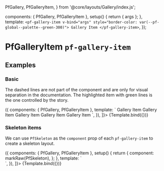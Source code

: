 
  PfGallery,
  PfGalleryItem,
} from '@core/layouts/Gallery/index.js';

  components: { PfGallery, PfGalleryItem },
  setup() {
    return { args };
  },
  template: `
    <pf-gallery-item v-bind="args" style="border-color: var(--pf-global--palette--green-300)">
      Gallery Item
    </pf-gallery-item>
  `,
});


<Meta title="Layouts/Gallery Item" component={PfGalleryItem} subcomponents={{PfGallery}} />

# PfGalleryItem `pf-gallery-item`

## Examples

### Basic

The dashed lines are not part of the component and are only for visual separation in the documentation. The highlighted item with green lines is the one controlled by the story.

<Canvas withSource="open">
  <Story
    name="Basic"
    decorators={[
      () => ({
        components: { PfGallery, PfGalleryItem },
        template: `
          <pf-gallery gutter class="docs-layout-outline">
            <story style="border-color: var(--pf-global--palette--green-300)" />
            <pf-gallery-item>Gallery Item</pf-gallery-item>
            <pf-gallery-item>Gallery Item</pf-gallery-item>
            <pf-gallery-item>Gallery Item</pf-gallery-item>
            <pf-gallery-item>Gallery Item</pf-gallery-item>
            <pf-gallery-item>Gallery Item</pf-gallery-item>
          </pf-gallery>
        `,
      }),
    ]}>
    {Template.bind({})}
  </Story>
</Canvas>

<ArgsTable story="Basic" />

### Skeleton items

We can use `PfSkeleton` as the `component` prop of each `pf-gallery-item` to create a skeleton layout.

<Canvas withSource="open">
  <Story
    name="Skeleton items"
    args={{
      component: PfSkeleton,
    }}
    decorators={[
      () => ({
        components: { PfGallery, PfGalleryItem },
        setup() {
          return {
            component: markRaw(PfSkeleton),
          };
        },
        template: `
          <!-- storybook wants to transform the root element to a skeleton itself, so we give it a div to play with -->
          <div>
            <pf-gallery gutter>
              <story style="border-color: var(--pf-global--palette--green-300)" />
              <pf-gallery-item :component="component" />
              <pf-gallery-item :component="component" />
              <pf-gallery-item :component="component" />
              <pf-gallery-item :component="component" />
              <pf-gallery-item :component="component" />
            </pf-gallery>
          </div>
        `,
      }),
    ]}>
    {Template.bind({})}
  </Story>
</Canvas>
